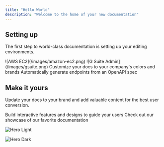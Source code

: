 ```yaml
---
title: "Hello World"
description: "Welcome to the home of your new documentation"
---
```


## Setting up

The first step to world-class documentation is setting up your editing environments.

<CardGroup cols={4}>
  <Card title="Amazon Ec2"  href="https://support.configview.com/ec2">
    ![AWS EC2](/images/amazon-ec2.png)
  </Card>
  <Card title="Google" icon="image" href="https://support.configview.com/gsuite">
    ![G Suite Admin](/images/gsuite.png)

  </Card>
  <Card title="Customize Style"  href="https://mintlify.com/docs/settings/global">
    Customize your docs to your company's colors and brands
  </Card>
  <Card title="Reference APIs" icon="code" href="https://mintlify.com/docs/api-playground/openapi">
    Automatically generate endpoints from an OpenAPI spec
  </Card>
</CardGroup>

## Make it yours

Update your docs to your brand and add valuable content for the best user conversion.

<CardGroup cols={2}>
  <Card title="Add Components" icon="screwdriver-wrench" href="https://mintlify.com/docs/content/components/accordions">
    Build interactive features and designs to guide your users
  </Card>
  <Card title="Get Inspiration" icon="stars" href="https://mintlify.com/customers">
    Check out our showcase of our favorite documentation
  </Card>
</CardGroup>

<img
  className="block dark:hidden"
  src="/images/hero-light.png"
  alt="Hero Light"
/>

<img
  className="hidden dark:block"
  src="/images/hero-dark.png"
  alt="Hero Dark"
/>